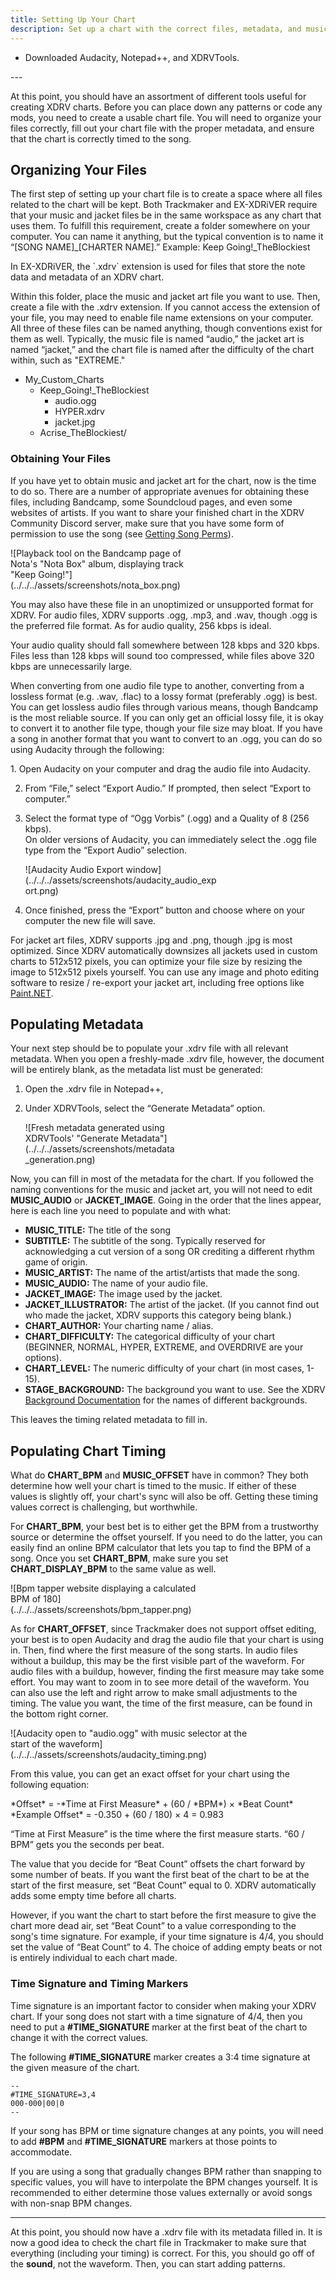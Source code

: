 ```yaml
---
title: Setting Up Your Chart
description: Set up a chart with the correct files, metadata, and music sync.
---
```


<Aside type="note" title="Recommended Precursors">

- Downloaded Audacity, Notepad++, and XDRVTools.

</Aside>
---

At this point, you should have an assortment of different tools useful for creating XDRV charts. Before you can place down any patterns or code any mods, you need to create a usable chart file. You will need to organize your files correctly, fill out your chart file with the proper metadata, and ensure that the chart is correctly timed to the song.

## Organizing Your Files

The first step of setting up your chart file is to create a space where all files related to the chart will be kept. Both Trackmaker and EX-XDRiVER require that your music and jacket files be in the same workspace as any chart that uses them. To fulfill this requirement, create a folder somewhere on your computer. You can name it anything, but the typical convention is to name it “[SONG NAME]_[CHARTER NAME].” Example: Keep Going!_TheBlockiest

<Aside type="tip" title="What is .xdrv?">
In EX-XDRiVER, the `.xdrv` extension is used for files that store the note data and metadata of an XDRV chart.
</Aside>

Within this folder, place the music and jacket art file you want to use. Then, create a file with the .xdrv extension. If you cannot access the extension of your file, you may need to enable file name extensions on your computer. All three of these files can be named anything, though conventions exist for them as well. Typically, the music file is named “audio,” the jacket art is named “jacket,” and the chart file is named after the difficulty of the chart within, such as "EXTREME."

<FileTree>

- My_Custom_Charts
	- Keep_Going!_TheBlockiest 
		- audio.ogg
		- HYPER.xdrv
		- jacket.jpg
	- Acrise_TheBlockiest/

</FileTree>

### Obtaining Your Files

If you have yet to obtain music and jacket art for the chart, now is the time to do so. There are a number of appropriate avenues for obtaining these files, including Bandcamp, some Soundcloud pages, and even some websites of artists. If you want to share your finished chart in the XDRV Community Discord server, make sure that you have some form of permission to use the song (see [Getting Song Perms](/xdrv-charting-guide/misc/song-perms)).

<div style="width:55%">
![Playback tool on the Bandcamp page of Nota's "Nota Box" album, displaying track "Keep Going!"](../../../assets/screenshots/nota_box.png)
</div>

You may also have these file in an unoptimized or unsupported format for XDRV. For audio files, XDRV supports .ogg, .mp3, and .wav, though .ogg is the preferred file format. As for audio quality, 256 kbps is ideal.

<Aside type="caution" title="Bitrate Range">
	Your audio quality should fall somewhere between 128 kbps and 320 kbps. Files less than 128 kbps will sound too compressed, while files above 320 kbps are unnecessarily large.
</Aside>

When converting from one audio file type to another, converting from a lossless format (e.g. .wav, .flac) to a lossy format (preferably .ogg) is best. You can get lossless audio files through various means, though Bandcamp is the most reliable source. If you can only get an official lossy file, it is okay to convert it to another file type, though your file size may bloat. If you have a song in another format that you want to convert to an .ogg, you can do so using Audacity through the following:

<Steps>
1. Open Audacity on your computer and drag the audio file into Audacity.

2. From “File,” select “Export Audio.” If prompted, then select “Export to computer.”

3. Select the format type of “Ogg Vorbis” (.ogg) and a Quality of 8 (256 kbps).<br/>
On older versions of Audacity, you can immediately select the .ogg file type from the “Export Audio” selection.

	<div style="width:65%">
	![Audacity Audio Export window](../../../assets/screenshots/audacity_audio_export.png)
	</div>

4. Once finished, press the “Export” button and choose where on your computer the new file will save.

</Steps>

For jacket art files, XDRV supports .jpg and .png, though .jpg is most optimized. Since XDRV automatically downsizes all jackets used in custom charts to 512x512 pixels, you can optimize your file size by resizing the image to 512x512 pixels yourself. You can use any image and photo editing software to resize / re-export your jacket art, including free options like [Paint.NET](https://www.getpaint.net/).

## Populating Metadata

Your next step should be to populate your .xdrv file with all relevant metadata. When you open a freshly-made .xdrv file, however, the document will be entirely blank, as the metadata list must be generated:

<Steps>

1. Open the .xdrv file in Notepad++,

2. Under XDRVTools, select the “Generate Metadata” option.

	<div style="width:50%">
	![Fresh metadata generated using XDRVTools' "Generate Metadata"](../../../assets/screenshots/metadata_generation.png)
	</div>

</Steps>

Now, you can fill in most of the metadata for the chart. If you followed the naming conventions for the music and jacket art, you will not need to edit **MUSIC_AUDIO** or **JACKET_IMAGE**. Going in the order that the lines appear, here is each line you need to populate and with what:

- **MUSIC_TITLE:** The title of the song
- **SUBTITLE:** The subtitle of the song. Typically reserved for acknowledging a cut version of a song OR crediting a different rhythm game of origin.
- **MUSIC_ARTIST:** The name of the artist/artists that made the song.
- **MUSIC_AUDIO:** The name of your audio file.
- **JACKET_IMAGE:** The image used by the jacket.
- **JACKET_ILLUSTRATOR:** The artist of the jacket. (If you cannot find out who made the jacket, XDRV supports this category being blank.)
- **CHART_AUTHOR:** Your charting name / alias.
- **CHART_DIFFICULTY:** The categorical difficulty of your chart (BEGINNER, NORMAL, HYPER, EXTREME, and OVERDRIVE are your options).
- **CHART_LEVEL:** The numeric difficulty of your chart (in most cases, 1-15).
- **STAGE_BACKGROUND:** The background you want to use. See the XDRV [Background Documentation](https://github.com/EX-XDRiVER/Chart-Documentation/tree/main/backgrounds) for the names of different backgrounds.

This leaves the timing related metadata to fill in.

## Populating Chart Timing

What do **CHART_BPM** and **MUSIC_OFFSET** have in common? They both determine how well your chart is timed to the music. If either of these values is slightly off, your chart's sync will also be off. Getting these timing values correct is challenging, but worthwhile.

For **CHART_BPM**, your best bet is to either get the BPM from a trustworthy source or determine the offset yourself. If you need to do the latter, you can easily find an online BPM calculator that lets you tap to find the BPM of a song. Once you set **CHART_BPM**, make sure you set **CHART_DISPLAY_BPM** to the same value as well.

<div style="width:65%">
![Bpm tapper website displaying a calculated BPM of 180](../../../assets/screenshots/bpm_tapper.png)
</div>

As for **CHART_OFFSET**, since Trackmaker does not support offset editing, your best is to open Audacity and drag the audio file that your chart is using in. Then, find where the first measure of the song starts. In audio files without a buildup, this may be the first visible part of the waveform. For audio files with a buildup, however, finding the first measure may take some effort. You may want to zoom in to see more detail of the waveform. You can also use the left and right arrow to make small adjustments to the timing. The value you want, the time of the first measure, can be found in the bottom right corner.

<div style="width:80%">
![Audacity open to "audio.ogg" with music selector at the start of the waveform](../../../assets/screenshots/audacity_timing.png)
</div>

From this value, you can get an exact offset for your chart using the following equation:

<Tabs>
  <TabItem label="Offset Equation">
  *Offset* = -*Time at First Measure* + (60 / *BPM*) × *Beat Count*
  </TabItem>
  <TabItem label="Example Offset">
  *Example Offset* = -0.350 + (60 / 180) × 4 = 0.983
  </TabItem>
</Tabs>

<Aside type="tip" title="Equation Breakdown">

“Time at First Measure” is the time where the first measure starts. “60 / BPM” gets you the seconds per beat. 

The value that you decide for “Beat Count” offsets the chart forward by some number of beats. If you want the first beat of the chart to be at the start of the first measure, set “Beat Count” equal to 0. XDRV automatically adds some empty time before all charts. 

However, if you want the chart to start before the first measure to give the chart more dead air, set “Beat Count” to a value corresponding to the song's time signature. For example, if your time signature is 4/4, you should set the value of “Beat Count” to 4. The choice of adding empty beats or not is entirely individual to each chart made.

</Aside>

### Time Signature and Timing Markers

Time signature is an important factor to consider when making your XDRV chart. If your song does not start with a time signature of 4/4, then you need to put a **#TIME_SIGNATURE** marker at the first beat of the chart to change it with the correct values.

The following **#TIME_SIGNATURE** marker creates a 3:4 time signature at the given measure of the chart.
```
--
#TIME_SIGNATURE=3,4
000-000|00|0
--
```

If your song has BPM or time signature changes at any points, you will need to add **#BPM** and **#TIME_SIGNATURE** markers at those points to accommodate. 

<Aside type="caution" title="Gradual BPM Changes">

If you are using a song that gradually changes BPM rather than snapping to specific values, you will have to interpolate the BPM changes yourself. It is recommended to either determine those values externally or avoid songs with non-snap BPM changes.

</Aside>

---

At this point, you should now have a .xdrv file with its metadata filled in. It is now a good idea to check the chart file in Trackmaker to make sure that everything (including your timing) is correct. For this, you should go off of the **sound**, not the waveform. Then, you can start adding patterns.